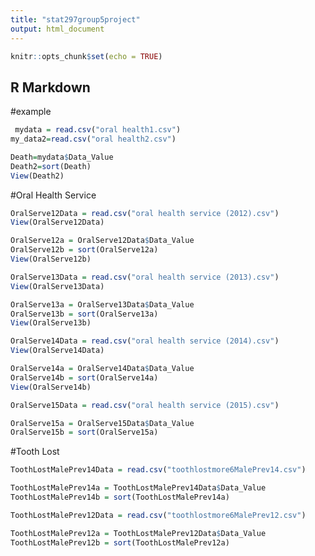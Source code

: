 ```yaml
---
title: "stat297group5project"
output: html_document
---
```


```r
knitr::opts_chunk$set(echo = TRUE)
```

## R Markdown

#example

```r
 mydata = read.csv("oral health1.csv")
my_data2=read.csv("oral health2.csv")
```

```r
Death=mydata$Data_Value
Death2=sort(Death)
View(Death2)
```

#Oral Health Service

```r
OralServe12Data = read.csv("oral health service (2012).csv")
View(OralServe12Data)
```

```r
OralServe12a = OralServe12Data$Data_Value
OralServe12b = sort(OralServe12a)
View(OralServe12b)
```

```r
OralServe13Data = read.csv("oral health service (2013).csv")
View(OralServe13Data)
```

```r
OralServe13a = OralServe13Data$Data_Value
OralServe13b = sort(OralServe13a)
View(OralServe13b)
```

```r
OralServe14Data = read.csv("oral health service (2014).csv")
View(OralServe14Data)
```

```r
OralServe14a = OralServe14Data$Data_Value
OralServe14b = sort(OralServe14a)
View(OralServe14b)
```

```r
OralServe15Data = read.csv("oral health service (2015).csv")
```

```r
OralServe15a = OralServe15Data$Data_Value
OralServe15b = sort(OralServe15a)
```

#Tooth Lost

```r
ToothLostMalePrev14Data = read.csv("toothlostmore6MalePrev14.csv")
```

```r
ToothLostMalePrev14a = ToothLostMalePrev14Data$Data_Value
ToothLostMalePrev14b = sort(ToothLostMalePrev14a)
```

```r
ToothLostMalePrev12Data = read.csv("toothlostmore6MalePrev12.csv")
```

```r
ToothLostMalePrev12a = ToothLostMalePrev12Data$Data_Value
ToothLostMalePrev12b = sort(ToothLostMalePrev12a)
```













